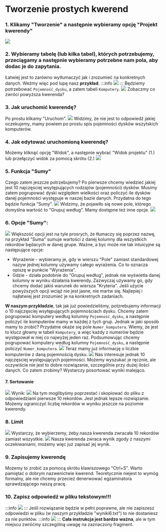 # Tworzenie prostych kwerend
### 1. Klikamy "Tworzenie" a następnie wybieramy opcję "Projekt kwerendy"
![](https://i.imgur.com/NqBpuiM.png)

### 2. Wybieramy tabelę (lub kilka tabel), których potrzebujemy, przeciągamy a następnie wybieramy potrzebne nam pola, aby dodac je do zapytania. 
Łatwiej jest to zarówno wytłumaczyć jak i zrozumieć na konkretnych danych. Weźmy więc pod lupę nasz **przykład**.
:::info
![](https://i.imgur.com/JMcc5YL.png)
:::
Będziemy potrzebować `Pojemność_dysku`, a zatem tabeli `Komputery`.
![](https://i.imgur.com/rZPiz77.png)
Zobaczmy co zwróci powyższa kwerenda? 
### 3. Jak uruchomić kwerendę?
Po prostu klikamy "Uruchom".
![](https://i.imgur.com/hVU6Q9P.png)
Widzimy, że nie jest to odpowiedź jakiej oczekujemy, mamy powiem po prostu spis pojemności dysków wszytskich komputerów. 
### 4. Jak edytować uruchomioną kwerendę?
Możemy kliknąć opcję "Widok", a następnie wybrać "Widok projektu" (1.) lub przełączyć widok za pomocą skrótu (2.)
![](https://i.imgur.com/9McFZlf.png)

### 5. Funkcja "Sumy"
Czego zatem jeszcze potrzebujemy? 
Po pierwsze chcemy wiedzieć jakiej jest 10 najczęsciej wsytępujących rodzajów (pojemności) dysków. Musimy zatem pogrupować dyski względem wielkości oraz policzyć ile dysków danej pojemności występuje w naszej bazie danych. Przydatna do tego będzie funkcja "Sumy".
![](https://i.imgur.com/c0RiMjv.png)
Widzimy, że pojawiło się nowe pole, którego domyślna wartość to "Grupuj według". Mamy dostępne też inne opcje.
![](https://i.imgur.com/nm6QFxh.png)

### 6. Opcje "Sumy":
![](https://i.imgur.com/DeehW9R.png)
Większość opcji jest na tyle prosrych, że tłumaczy się poprzez nazwę, na przykład "Suma" sumuje wartości z danej kolumny dla wszystkich rekordów będacych w danej grupe. 
Ważne, a byc może nie tak intuicyjne są następujące opcje:
* Wyrażenie - wybieramy je, gdy w wierszu "Pole" zamiast standardowej nazyw jednej kolumny używamy całego wyrażenia. Co to oznacza opiszę w punkcie "Wyrażenia".
* Gdzie - działa podobnie do "Grupuj według", jednak nie wyświetla danej kolumny w wyniku działania kwerendy. Zazwyczaj używamy go, gdy chcemy dodać jakiś warunek do wiersza "Kryteria".
Jeśli użycie powyższych opcji wciąż nie jest jasne, nie martw się. Najlepiej i najłatwiej jest zrozumieć je na konkretnych zadaniach.

**W naszym przykładzie**, tak jak już powiedzieliśmy, potzrebujemy informacji o 10 najczęsciej wsytępujących pojemnościach dysku. Chcemy zatem pogrupować komputery według kolumny `Pojemność_dysku`, a następnie policzyć ile komputerów mamy w każdej z tych grup. Jednak w jaki sposób mamy to zrobić? Przydatne okaże się pole `Numer_komputera`. Wiemy, że jest to klucz głowny w tabeli `Komputery`, a więc każdy z numerów będzie występował w niej co najwyżej jeden raz. 
Podsumowując chcemy pogrupować komputery według kolumny `Pojemność_dysku`, a następnie policzyć `Numer_komputera`.
![](https://i.imgur.com/yLI2O7M.png)
Teraz mamy już informację o liczbie komputerów z daną pojemnością dysku. 
![](https://i.imgur.com/Lg73rRv.png)
Nas interesuje jednak 10 najczęsciej występujących pojemności. Możemy wyszukać je ręcznie, ale oczywiście nie jest to dobre rozwiązanie, szczególnie przy dużej ilości danych. Co zatem zrobimy? Wystarczy posortować wyniki malejąco.

#### 7. Sortowanie
![](https://i.imgur.com/0gkcX7I.png)
Wynik: ![](https://i.imgur.com/YhyoW73.png)
Na tym moglibyśmy poprzestać i skopiować do pliku z odpowiedziami pierwsze 10 rekordów. Jest jednak lepsze rozwiązanie. Możemy ograniczyć liczbę rekordów w wyniku jeszcze na poziomie kwerendy. 

### 8. Limit
![](https://i.imgur.com/RNg8Nts.png)
Wystarczy, że wybierzemy, żeby nasza kwerenda zwracała 10 rekordów zamiast wszystkie.
![](https://i.imgur.com/4nUe2DX.png)
Nasza kwerenda zwraca wynik zgody z naszymi oczekiwaniami, możemy więc już zapisać jej wynik.

### 9. Zapisujemy kwerendę
Możemy to zrobić za pomocą skrótu klawiszowego "Ctrl+S". Warto pamiętać o dobrym nazwenictwie kwerend. Teoretycznie niejest to wymóg formalny, ale nie chcemy przecież denerwować egzaminatora sprawdzającego naszą pracę. 

### 10. Zapisz odpowiedź w pliku tekstowym!!!
:::info
![](https://i.imgur.com/vbmsmge.png)
:::
Jeśli rozwiązanie będzie w pełni poprawne, ale nie zapiszesz odpowiedzi w pliku (w naszym przykładzie "wyniki6.txt") to nie dostaniesz za nie punktów. 
:::info
![](https://i.imgur.com/rlR2EcS.png)
:::
**Cała instrukcja jest bardzo ważna**, ale w tym miejscu zwróćmy szczególną uwagę na zaznaczony fragment.

